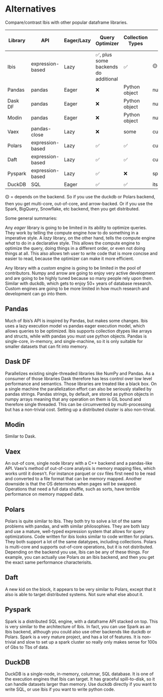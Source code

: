 # Alternatives

Compare/contrast Ibis with other popular dataframe libraries.

| Library | API              | Eager/Lazy | Query Optimizer                      | Collection Types | Engine      | Multi-core | Distributed | Out-of-core | Arrow Backed    |
| ------- | ---------------- | ---------- | ------------------------------------ | ---------------- | ----------- | ---------- | ----------- | ----------- | --------------- |
| Ibis    | expression-based | Lazy       | ✅, plus some backends do additional | ✅               | 🟡          | 🟡         | 🟡          | 🟡          | 🟡              |
| Pandas  | pandas           | Eager      | ❌                                   | Python object    | numpy/arrow | ❌         | ❌          | ❌          | optional >= 2.0 |
| Dask DF | pandas           | Eager      | ❌                                   | Python object    | numpy/arrow | ✅         | ✅          | ✅          | ❌              |
| Modin   | pandas           | Eager      | ❌                                   | Python object    | numpy/arrow | ✅         | ✅          | ✅          | ❌              |
| Vaex    | pandas-close     | Lazy       | ❌                                   | some             | custom      | ✅         | ❌          | ✅          | ❌              |
| Polars  | expression-based | Lazy       | ✅                                   | ✅               | custom      | ✅         | ❌          | ✅          | ✅              |
| Daft    | expression-based | Lazy       | ✅                                   | ✅               | custom      | ✅         | ✅          | ✅          | ✅              |
| Pyspark | expression-based | Lazy       | ✅                                   | ❌               | spark SQL   | ✅         | ✅          | ✅          | ❌              |
| DuckDB  | SQL              | Eager      | ✅                                   | ✅               | itself      | ✅         | ❌          | ✅          | ✅              |

🟡 = depends on the backend. So if you use the duckdb or Polars backend,
then you get multi-core, out-of-core, and arrow-backed. Or if you use the
Spark, BigQuery, Snowflake, etc backend, then you get distributed.

Some general summaries:

Any *eager* library is going to be limited in its ability to optimize queries.
They work by telling the compute engine *how* to do something in a imperative style.
A *lazy* library, on the other hand, tells the compute engine *what* to do
in a declarative style. This allows the compute engine to optimize the query,
doing things in a different order, or even not doing things at all. This also
allows teh user to write code that is more concise and easier to read, because
the optimizer can make it more efficient.

Any library with a *custom* engine is going to be limited in the pool of contributors.
Numpy and arrow are going to enjoy very active development and are going to be highly
tuned because so many people rely upon them. Similar with duckdb, which gets to
enjoy 50+ years of database research. Custom engines are going to be more limited
in how much research and development can go into them.

## Pandas
Much of Ibis's API is inspired by Pandas, but makes some changes.
Ibis uses a lazy execution model vs pandas eager execution model, which allows queries
to be optimized. Ibis supports collection dtypes like arrays and structs,
while with pandas you must use python objects.
Pandas is single-core, in-memory, and single-machine, so it is only suitable for smaller datasets
that can fit into memory.

## Dask DF

Parallelizes existing single-threaded libraries like NumPy and Pandas.
As a consumer of those libraries Dask therefore has less control over low level performance and semantics.
Those libraries are treated like a black box.
On a single machine the parallelization effort can also be
seriously stalled by pandas strings.
Pandas strings, by default, are stored as python objects in numpy arrays meaning
that any operation on them is GIL bound and therefore single threaded.
This can be circumvented by multi-processing but has a non-trivial cost.
Setting up a distributed cluster is also non-trivial.

## Modin

Similar to Dask.

## Vaex

An out-of core, single node library with a C++ backend and a pandas-like API.
Vaex's method of out-of-core analysis is memory mapping files, which works until it doesn't.
For instance parquet or csv files first need to be read and converted to a
file format that can be memory mapped.
Another downside is that the OS determines when pages will be swapped.
Operations that need a full data shuffle, such as sorts,
have terrible performance on memory mapped data.

## Polars

Polars is quite similar to Ibis. They both try to solve a lot of the same
problems with pandas, and with similar philosophies. They are both lazy and use a
mature, well-typed expression system that allows for query optimizations.
Code written for ibis looks similar to code written for polars.
They both support a lot of the same datatypes, including collections.
Polars is multi-core and supports out-of-core operations, but it is not distributed.
Depending on the backend you use, Ibis can be any of these things.
For example, you can actually use Polars *as* an Ibis backend, and then
you get the exact same performance characterisits.

## Daft

A new kid on the block, it appears to be very similar to Polars, except that it
also is able to target distributed systems. Not sure what else about it.

## Pyspark

Spark is a distributed SQL engine, with a dataframe API stacked on top.
This is very similar to the architecture of Ibis. In fact, you can use
Spark as an Ibis backend, although you could also use other backends like duckdb
or Polars. Spark is a very mature project, and has a lot of features.
It is non-trivial and slow to set up a spark cluster so really only makes sense
for 100s of Gbs to Tbs of data.

## DuckDB

DuckDB is a single-node, in-memory, columnar, SQL database.
It is one of the execution engines that Ibis can target.
It has graceful spill-to-disk, so it can handle datasets larger than memory.
Use duckdb directly if you want to write SQL, or use Ibis if you want to write
python code.
